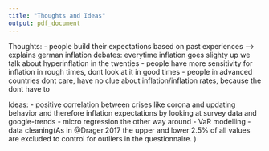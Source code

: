 ```yaml
---
title: "Thoughts and Ideas"
output: pdf_document
---
```


Thoughts:
- people build their expectations based on past experiences --> explains german inflation debates: everytime inflation goes slighty up we talk about hyperinflation in the twenties
- people have more sensitivity for inflation in rough times, dont look at it in good times
- people in advanced countries dont care, have no clue about inflation/inflation rates, because the dont have to

 
Ideas:
- positive correlation between crises like corona and updating behavior and therefore inflation expectations by looking at survey data and google-trends
- micro regression the other way around
- VaR modelling
- data cleaning(As in @Drager.2017 the upper and lower 2.5% of all values are excluded to control for outliers in the questionnaire. )
